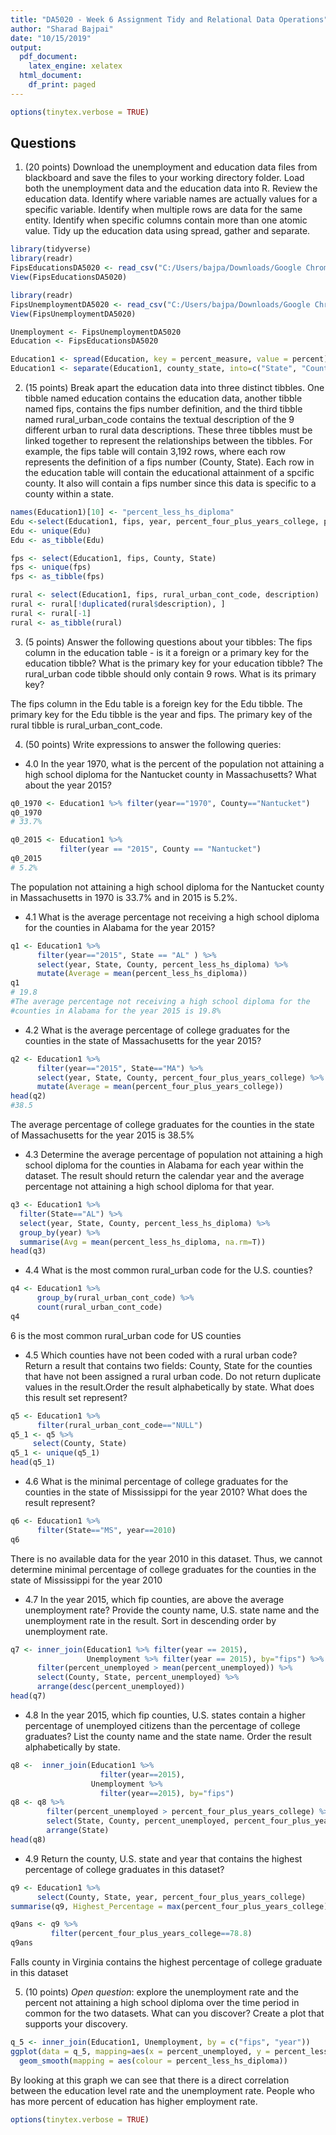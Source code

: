 ---
title: "DA5020 - Week 6 Assignment Tidy and Relational Data Operations"
author: "Sharad Bajpai"
date: "10/15/2019"
output:
  pdf_document:
    latex_engine: xelatex
  html_document:
    df_print: paged
---

```{r, include=FALSE}
options(tinytex.verbose = TRUE)
```

## Questions

1. (20 points) Download the unemployment and education data files from blackboard and save the files to your working directory folder. Load both the unemployment data and the education data into R. Review the education data. Identify where variable names are actually values for a specific variable. Identify when multiple rows are data for the same entity. Identify when specific columns contain more than one atomic value. Tidy up the education data using spread, gather and separate. 
```{r}
library(tidyverse)
library(readr)
FipsEducationsDA5020 <- read_csv("C:/Users/bajpa/Downloads/Google Chrome downloads/DA5020/FipsEducationsDA5020.csv")
View(FipsEducationsDA5020)

library(readr)
FipsUnemploymentDA5020 <- read_csv("C:/Users/bajpa/Downloads/Google Chrome downloads/DA5020/FipsUnemploymentDA5020.csv")
View(FipsUnemploymentDA5020)

Unemployment <- FipsUnemploymentDA5020
Education <- FipsEducationsDA5020

Education1 <- spread(Education, key = percent_measure, value = percent)
Education1 <- separate(Education1, county_state, into=c("State", "County"))

```

2. (15 points) Break apart the education data into three distinct tibbles. One tibble named education contains the education data, another tibble named fips, contains the fips number definition, and the third tibble named rural_urban_code contains the textual description of the 9 different urban to rural data descriptions. These three tibbles must be linked together to represent the relationships between the tibbles. For example, the fips table will contain 3,192 rows, where each row represents the definition of a fips number (County, State). Each row in the education table will contain the educational attainment of a spcific county. It also will contain a fips number since this data is specific to a county within a state. 
```{r}
names(Education1)[10] <- "percent_less_hs_diploma"
Edu <-select(Education1, fips, year, percent_four_plus_years_college, percent_has_some_college, percent_hs_diploma, percent_less_hs_diploma)
Edu <- unique(Edu)
Edu <- as_tibble(Edu)

fps <- select(Education1, fips, County, State)
fps <- unique(fps)
fps <- as_tibble(fps)

rural <- select(Education1, fips, rural_urban_cont_code, description)
rural <- rural[!duplicated(rural$description), ]
rural <- rural[-1]
rural <- as_tibble(rural)

```
3. (5 points) Answer the following questions about your tibbles: The fips column in the education table - is it a foreign or a primary key for the education tibble?  What is the primary key for your education tibble? The rural_urban code tibble should only contain 9 rows. What is its primary key?

The fips column in the Edu table is a foreign key for the Edu tibble.
The primary key for the Edu tibble is the year and fips.
The primary key of the rural tibble is rural_urban_cont_code.



4. (50 points) Write expressions to answer the following queries: 
+ 4.0 In the year 1970, what is the percent of the population not attaining a high school diploma for the Nantucket county in Massachusetts? What about the year 2015?

```{r}
q0_1970 <- Education1 %>% filter(year=="1970", County=="Nantucket")
q0_1970
# 33.7%

q0_2015 <- Education1 %>% 
           filter(year == "2015", County == "Nantucket")
q0_2015
# 5.2%
```
The population not attaining a high school diploma for the Nantucket county in Massachusetts in 1970 is 33.7% and in 2015 is 5.2%.

+ 4.1 What is the average percentage not receiving a high school diploma for the counties in Alabama for the year 2015?
```{r}
q1 <- Education1 %>% 
      filter(year=="2015", State == "AL" ) %>% 
      select(year, State, County, percent_less_hs_diploma) %>% 
      mutate(Average = mean(percent_less_hs_diploma))
q1
# 19.8
#The average percentage not receiving a high school diploma for the
#counties in Alabama for the year 2015 is 19.8%

```
+ 4.2 What is the average percentage of college graduates for the counties in the state of Massachusetts for the year 2015?
```{r}

q2 <- Education1 %>% 
      filter(year=="2015", State=="MA") %>% 
      select(year, State, County, percent_four_plus_years_college) %>% 
      mutate(Average = mean(percent_four_plus_years_college))
head(q2)
#38.5
```
The average percentage of college graduates for the counties in the state of Massachusetts for the year 2015 is 38.5%

+ 4.3 Determine the average percentage of population not attaining a high school diploma for the counties in Alabama for each year within the dataset. The result should return the calendar year and the average percentage not attaining a high school diploma for that year.
```{r}
q3 <- Education1 %>% 
  filter(State=="AL") %>% 
  select(year, State, County, percent_less_hs_diploma) %>% 
  group_by(year) %>% 
  summarise(Avg = mean(percent_less_hs_diploma, na.rm=T))
head(q3)

```
+ 4.4 What is the most common rural_urban code for the U.S. counties?
```{r}
q4 <- Education1 %>% 
      group_by(rural_urban_cont_code) %>% 
      count(rural_urban_cont_code)
q4
```
6 is the most common rural_urban code for US counties

+ 4.5 Which counties have not been coded with a rural urban code? Return a result that contains two fields: County, State for the counties that have not been assigned a rural urban code. Do not return duplicate values in the result.Order the result alphabetically by state. What does this result set represent?
```{r}
q5 <- Education1 %>% 
      filter(rural_urban_cont_code=="NULL")
q5_1 <- q5 %>% 
     select(County, State)
q5_1 <- unique(q5_1)
head(q5_1)


```
+ 4.6 What is the minimal percentage of college graduates for the counties in the state of Mississippi for the year 2010? What does the result represent?
```{r}
q6 <- Education1 %>% 
      filter(State=="MS", year==2010)
q6
```
There is no available data for the year 2010 in this dataset. Thus, we cannot determine minimal percentage of college graduates for the counties in the state of Mississippi for the year 2010

+ 4.7 In the year 2015, which fip counties, are above the average unemployment rate? Provide the county name, U.S. state name and the unemployment rate in the result. Sort in descending order by unemployment rate. 
```{r}
q7 <- inner_join(Education1 %>% filter(year == 2015),
                 Unemployment %>% filter(year == 2015), by="fips") %>% 
      filter(percent_unemployed > mean(percent_unemployed)) %>% 
      select(County, State, percent_unemployed) %>% 
      arrange(desc(percent_unemployed))
head(q7)


```
+ 4.8 In the year 2015, which fip counties, U.S. states contain a higher percentage of unemployed citizens than the percentage of college graduates? List the county name and the state name. Order the result alphabetically by state.
```{r}
q8 <-  inner_join(Education1 %>% 
                    filter(year==2015), 
                  Unemployment %>% 
                    filter(year==2015), by="fips")
q8 <- q8 %>% 
        filter(percent_unemployed > percent_four_plus_years_college) %>% 
        select(State, County, percent_unemployed, percent_four_plus_years_college) %>% 
        arrange(State)
head(q8)

```
+ 4.9 Return the county, U.S. state and year that contains the highest percentage of college graduates in this dataset?
```{r}
q9 <- Education1 %>% 
      select(County, State, year, percent_four_plus_years_college)
summarise(q9, Highest_Percentage = max(percent_four_plus_years_college))

q9ans <- q9 %>% 
         filter(percent_four_plus_years_college==78.8)
q9ans 
```
Falls county in Virginia contains the highest percentage of college graduate in this dataset

5. (10 points) _Open question_: explore the unemployment rate and the percent not attaining a high school diploma over the time period in common for the two datasets. What can you discover? Create a plot that supports your discovery.
```{r}
q_5 <- inner_join(Education1, Unemployment, by = c("fips", "year"))
ggplot(data = q_5, mapping=aes(x = percent_unemployed, y = percent_less_hs_diploma)) +
  geom_smooth(mapping = aes(colour = percent_less_hs_diploma))
```
By looking at this graph we can see that there is a direct correlation between the education level rate and the unemployment rate.
People who has more percent of education has higher employment rate.


```{r, include=FALSE}
options(tinytex.verbose = TRUE)
```